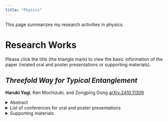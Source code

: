 ```yaml
---
title: "Physics"
---
```


This page summarizes my research activities in physics.

# Research Works

Please click the title (the triangle mark) to view the basic information of the paper (related oral and poster presentations or supporting materials).

::: {.callout-note style=minimum icon=false collapse="true"}
## *Threefold Way for Typical Entanglement*
**Haruki Yagi**, Ken Mochizuki, and Zongping Gong
[arXiv:2410.11309](https://arxiv.org/abs/2410.11309)

<details><summary>Abstract</summary>
- A typical quantum state with no symmetry can be realized by letting a random unitary act on a fixed state, and the subsystem entanglement spectrum follows the Laguerre unitary ensemble (LUE). For integer-spin time reversal symmetry, we have an analogous scenario where we prepare a time-reversal symmetric state and let random orthogonal matrices act on it, leading to the Laguerre orthogonal ensemble (LOE). However, for half-integer-spin time reversal symmetry, a straightforward analogue leading to the Laguerre symplectic ensemble (LSE) is no longer valid due to that time reversal symmetric state is forbidden by the Kramers' theorem. We devise a system in which the global time reversal operator is fractionalized on the subsystems, and show that LSE arises in the system. Extending this idea, we incorporate general symmetry fractionalization into the system, and show that the statistics of the entanglement spectrum is decomposed into a direct sum of LOE, LUE, and/or LSE. Here, various degeneracies in the entanglement spectrum may appear, depending on the non-Abelian nature of the symmetry group and the cohomology class of the non-trivial projective representation on the subsystem. Our work establishes the entanglement counterpart of the Dyson's threefold way for Hamiltonians with symmetries.
</details>

<details><summary>List of conferences for oral and poster presentations</summary>

- Poster Presentation: [FoPM International Symposium](https://indico.ipmu.jp/event/459/) 
- Poster Presentation: [New Trends in Condensed Matter Theory 2024](https://oka.issp.u-tokyo.ac.jp/ntcmt2024/ntcmt2024.html) 
- Oral Presentation: [79th Annual Meeting (2024), The Physical Society of Japan](https://onsite.gakkai-web.net/jps/jps_search/2024au/index.html)
</details>

<details><summary>Supporting materials</summary>

- [Slides (English)](Phys_resources/slides/threefold_way_for_typical_entanglement_slides_en.pdf)
- [Slides (Japanese)](Phys_resources/slides/threefold_way_for_typical_entanglement_slides_jp.pdf)
- [Poster (English)](Phys_resources/slides/threefold_way_for_typical_entanglement_poster_en.pdf)
</details>

:::

